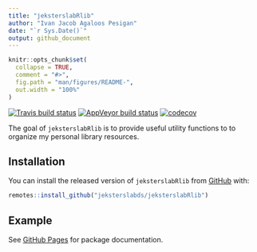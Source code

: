 ```yaml
---
title: "jeksterslabRlib"
author: "Ivan Jacob Agaloos Pesigan"
date: "`r Sys.Date()`"
output: github_document
---
```


<!-- README.md is generated from README.Rmd. Please edit that file -->

```r
knitr::opts_chunk$set(
  collapse = TRUE,
  comment = "#>",
  fig.path = "man/figures/README-",
  out.width = "100%"
)
```

<!-- badges: start -->
[![Travis build status](https://travis-ci.com/jeksterslabds/jeksterslabRlib.svg?branch=master)](https://travis-ci.com/jeksterslabds/jeksterslabRlib)
[![AppVeyor build status](https://ci.appveyor.com/api/projects/status/github/jeksterslabds/jeksterslabRlib?branch=master&svg=true)](https://ci.appveyor.com/project/jeksterslabds/jeksterslabRlib)
[![codecov](https://codecov.io/github/jeksterslabds/jeksterslabRlib/branch/master/graphs/badge.svg)](https://codecov.io/github/jeksterslabds/jeksterslabRlib)
<!-- badges: end -->

The goal of `jeksterslabRlib` is to provide useful utility functions
to to organize my personal library resources.

## Installation

You can install the released version of `jeksterslabRlib` from [GitHub](https://github.com/jeksterslabds/jeksterslabRlib) with:

```r
remotes::install_github("jeksterslabds/jeksterslabRlib")
```

## Example

See [GitHub Pages](https://jeksterslabds.github.io/jeksterslabRlib/index.html)
for package documentation.

